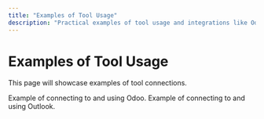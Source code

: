 ```yaml
---
title: "Examples of Tool Usage"
description: "Practical examples of tool usage and integrations like Odoo and Outlook."
---
```


# Examples of Tool Usage

This page will showcase examples of tool connections.

<Tabs>
  <Tab title="Odoo MCP">
    Example of connecting to and using Odoo.
  </Tab>
  <Tab title="Outlook MCP">
    Example of connecting to and using Outlook.
  </Tab>
</Tabs>
